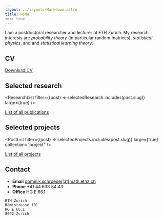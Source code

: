 ```yaml
---
layout: ../layouts/Markdown.astro
title: Home
toc: true
---
```




I am a postdoctoral researcher and lecturer at ETH Zurich. My research interests are _probability theory_ (in particular random matrices), _statistical physics_, and and _statistical learning theory_.

<SocialList />

## CV

<CV />

[Download CV](/~dschroeder/cv.pdf)

## Selected research

<ResearchList filter={(post) => selectedResearch.includes(post.slug)} large={true} />

[List of all publications](/~dschroeder/research)

## Selected projects

<PostList
	filter={(post) => selectedProjects.includes(post.slug)}
	large={true}
	collection="project"
/>

[List of all projects](/~dschroeder/project)

## Contact

- **Email** [dominik.schroeder[at]math.ethz.ch](mailto:dominik.schroeder@math.ethz.ch)
- **Phone** +41 44 633 84 43
- **Office** HG E 66.1

```
ETH Zurich
Rämistrasse 101
HG E 66.1
8092 Zurich
```
